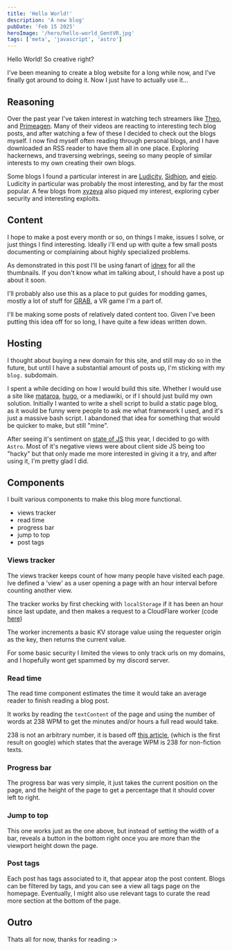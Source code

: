 ```yaml
---
title: 'Hello World!'
description: 'A new blog'
pubDate: 'Feb 15 2025'
heroImage: '/hero/hello-world_GentVR.jpg'
tags: ['meta', 'javascript', 'astro']
---
```


Hello World! So creative right?

I've been meaning to create a blog website for a long while now, and I've finally got around to doing it. Now I just have to actually use it...

## Reasoning
Over the past year I've taken interest in watching tech streamers like [Theo](https://youtube.com/@t3dotgg), and [Primeagen](https://youtube.com/@theprimeagen). Many of their videos are reacting to interesting tech blog posts, and after watching a few of these I decided to check out the blogs myself. I now find myself often reading through personal blogs, and I have downloaded an RSS reader to have them all in one place. Exploring hackernews, and traversing webrings, seeing so many people of similar interests to my own creating their own blogs.

Some blogs I found a particular interest in are [Ludicity](https://ludic.mataroa.blog/), [Sidhion](https://sidhion.com/blog/), and [eieio](https://eieio.games). Ludicity in particular was probably the most interesting, and by far the most popular. A few blogs from [xyzeva](https://kibty.town) also piqued my interest, exploring cyber security and interesting exploits.

## Content
I hope to make a post every month or so, on things I make, issues I solve, or just things I find interesting. Ideally i'll end up with quite a few small posts documenting or complaining about highly specialized problems.

As demonstrated in this post I'll be using fanart of [idnex](/who-is-idnex) for all the thumbnails. If you don't know what im talking about, I should have a post up about it soon.

I'll probably also use this as a place to put guides for modding games, mostly a lot of stuff for [GRAB](https://grabvr.quest), a VR game I'm a part of.

I'll be making some posts of relatively dated content too. Given I've been putting this idea off for so long, I have quite a few ideas written down.

## Hosting
I thought about buying a new domain for this site, and still may do so in the future, but until I have a substantial amount of posts up, I'm sticking with my `blog.` subdomain.

I spent a while deciding on how I would build this site. Whether I would use a site like [mataroa](https://mataroa.blog), [hugo](https://gohugo.io/), or a mediawiki, or if I should just build my own solution. Initially I wanted to write a shell script to build a static page blog, as it would be funny were people to ask me what framework I used, and it's just a massive bash script. I abandoned that idea for something that would be quicker to make, but still "mine".

After seeing it's sentiment on [state of JS](https://2024.stateofjs.com/en-US/libraries/) this year, I decided to go with `Astro`. Most of it's negative views were about client side JS being too "hacky" but that only made me more interested in giving it a try, and after using it, I'm pretty glad I did.

## Components
I built various components to make this blog more functional.

- views tracker
- read time
- progress bar
- jump to top
- post tags

### Views tracker
The views tracker keeps count of how many people have visited each page.
Ive defined a 'view' as a user opening a page with an hour interval before counting another view.

The tracker works by first checking with `localStorage` if it has been an hour since last update, and then makes a request to a CloudFlare worker (code [here](https://github.com/twhlynch/views))

The worker increments a basic KV storage value using the requester origin as the key, then returns the current value.

For some basic security I limited the views to only track urls on my domains, and I hopefully wont get spammed by my discord server.

### Read time
The read time component estimates the time it would take an average reader to finish reading a blog post.

It works by reading the `textContent` of the page and using the number of words at 238 WPM to get the minutes and/or hours a full read would take.

238 is not an arbitrary number, it is based off [this article](https://www.sciencedirect.com/science/article/abs/pii/S0749596X19300786), (which is the first result on google) which states that the average WPM is 238 for non-fiction texts.

### Progress bar
The progress bar was very simple, it just takes the current position on the page, and the height of the page to get a percentage that it should cover left to right.

### Jump to top
This one works just as the one above, but instead of setting the width of a bar, reveals a button in the bottom right once you are more than the viewport height down the page.

### Post tags
Each post has tags associated to it, that appear atop the post content. Blogs can be filtered by tags, and you can see a view all tags page on the homepage. Eventually, I might also use relevant tags to curate the read more section at the bottom of the page.

## Outro
Thats all for now, thanks for reading :>
